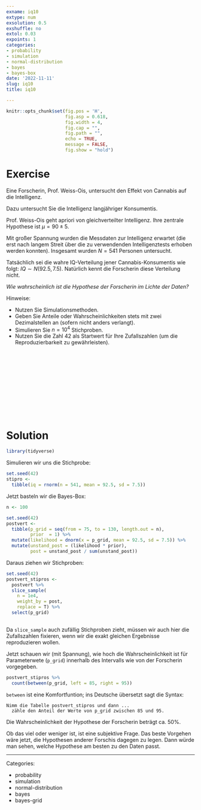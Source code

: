 ```yaml
---
exname: iq10
extype: num
exsolution: 0.5
exshuffle: no
extol: 0.03
expoints: 1
categories:
- probability
- simulation
- normal-distribution
- bayes
- bayes-box
date: '2022-11-11'
slug: iq10
title: iq10

---
```







```r
knitr::opts_chunk$set(fig.pos = 'H',
                      fig.asp = 0.618,
                      fig.width = 4,
                      fig.cap = "", 
                      fig.path = "",
                      echo = TRUE, 
                      message = FALSE,
                      fig.show = "hold")
```







# Exercise

Eine Forscherin, Prof. Weiss-Ois, untersucht den Effekt von Cannabis auf die Intelligenz.

Dazu untersucht Sie die Intelligenz langjähriger Konsumentis.

Prof. Weiss-Ois geht apriori von gleichverteilter Intelligenz. 
Ihre zentrale Hypothese ist $\mu = 90\pm5$.
 

Mit großer Spannung wurden die Messdaten zur Intelligenz erwartet (die erst nach langem Streit über die zu verwendenden Intelligenztests erhoben werden konnten).
Insgesamt wurden $N=541$ Personen untersucht.


Tatsächlich sei die wahre IQ-Verteilung jener Cannabis-Konsumentis wie folgt: $IQ \sim N(92.5, 7.5)$. 
Natürlich kennt die Forscherin diese Verteilung nicht.

*Wie wahrscheinlich ist die Hypothese der Forscherin im Lichte der Daten?*



Hinweise:

- Nutzen Sie Simulationsmethoden.
- Geben Sie Anteile oder Wahrscheinlichkeiten stets mit zwei Dezimalstellen an (sofern nicht anders verlangt).
- Simulieren Sie $n=10^4$ Stichproben.
- Nutzen Sie die Zahl 42 als Startwert für Ihre Zufallszahlen (um die Reproduzierbarkeit zu gewährleisten).


</br>
</br>
</br>
</br>
</br>
</br>
</br>
</br>
</br>
</br>

# Solution

```r
library(tidyverse)
```


Simulieren wir uns die Stichprobe:

```r
set.seed(42)
stipro <-
  tibble(iq = rnorm(n = 541, mean = 92.5, sd = 7.5))
```


Jetzt basteln wir die Bayes-Box:

```r
n <- 100

set.seed(42)
postvert <-
  tibble(p_grid = seq(from = 75, to = 130, length.out = n),
         prior  = 1) %>% 
  mutate(likelihood = dnorm(x = p_grid, mean = 92.5, sd = 7.5)) %>% 
  mutate(unstand_post = (likelihood * prior),
         post = unstand_post / sum(unstand_post))
```


Daraus ziehen wir Stichproben:

```r
set.seed(42)
postvert_stipros <-
  postvert %>% 
  slice_sample(
    n = 1e4,
    weight_by = post,
    replace = T) %>% 
  select(p_grid)
  
```

Da `slice_sample` auch zufällig Stichproben zieht,
müssen wir auch hier die Zufallszahlen fixieren, wenn
wir die exakt gleichen Ergebnisse reproduzieren wollen.


Jetzt schauen wir (mit Spannung), wie hoch die Wahrscheinlichkeit ist für Parameterwete (`p_grid`) innerhalb des Intervalls wie von der Forscherin vorgegeben.

```r
postvert_stipros %>% 
  count(between(p_grid, left = 85, right = 95))
```


`between` ist eine Komfortfuntion; ins Deutsche übersetzt sagt die Syntax:

```
Nimm die Tabelle postvert_stipros und dann ...
  zähle den Anteil der Werte von p_grid zwischen 85 und 95.
```

Die Wahrscheinlichkeit der Hypothese der Forscherin beträgt ca. 50%.

Ob das viel oder weniger ist, ist eine subjektive Frage.
Das beste Vorgehen wäre jetzt, die Hypothesen anderer Forschis dagegen zu legen.
Dann würde man sehen, welche Hypothese am besten zu den Daten passt.





---

Categories: 

- probability
- simulation
- normal-distribution
- bayes
- bayes-grid


